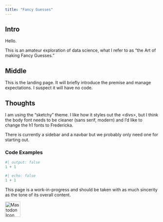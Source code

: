 ```yaml
---
title: "Fancy Guesses"
---
```


## Intro

Hello.

This is an amateur exploration of data science, what I refer to as "the Art of making Fancy Guesses."

## Middle

This is the landing page. It will briefly introduce the premise and manage expectations. I suspect it will have no code.

## Thoughts

I am using the "sketchy" theme. I like how it styles out the \<divs\>, but I think the body font needs to be cleaner (sans serif, modern) and I'd like to change the h1 fonts to Fredericka.

There is currently a sidebar and a navbar but we probably only need one for starting out.

### Code Examples

```r
#| output: false
1 + 1
```

```r
#| echo: false
1 + 1
```

<footer>

<p>This page is a work-in-progress and should be taken with as much sincerity as the tone of its overall content.</p>

<a href="https://mindly.social/@pwflint" target="_blank"> <img src="path/to/mastodon-icon.png" alt="Mastodon Icon" width="50" height="50"/> </a>

</footer>

